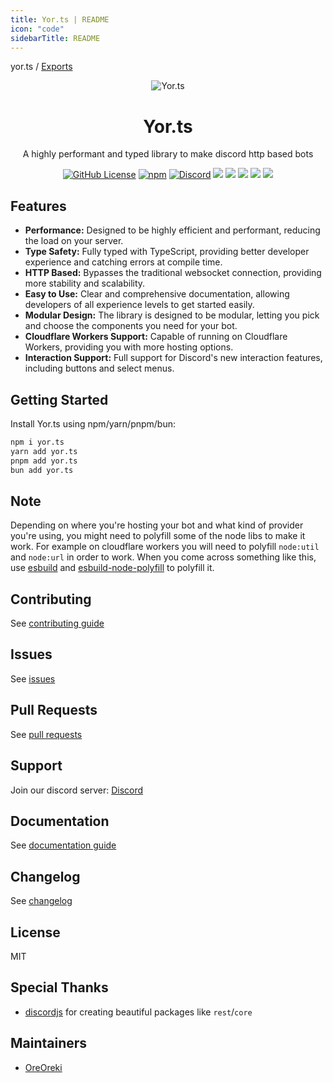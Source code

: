 ```yaml
---
title: Yor.ts | README
icon: "code"
sidebarTitle: README
---
```

yor.ts / [Exports](modules)

<p align="center">
  <img src="https://us-east-1.tixte.net/uploads/the-brake.wants.solutions/Banner.webp" alt="Yor.ts" />
</p>

<div align="center">
  <h1>Yor.ts</h1>
  <p>A highly performant and typed library to make discord http based bots</p>
</div>

<p align="center">
  <a href="https://github.com/OreOreki/yor.ts/blob/main/LICENSE"><img alt="GitHub License" src="https://img.shields.io/github/license/OreOreki/yor.ts?style=for-the-badge&labelColor=000000&color=8B0000" /></a>
  <a href="https://npmjs.com/package/yor.ts"><img alt="npm" src="https://img.shields.io/npm/v/yor.ts?style=for-the-badge&labelColor=000000&color=8B0000" /></a>
  <a href="https://discord.gg/HXVMArbsX7"><img alt="Discord" src="https://img.shields.io/discord/1178575007845199882?style=for-the-badge&labelColor=000000&color=8B0000" /></a>
  <a href="https://github.com/OreOreki/yor.ts/issues"><img src="https://img.shields.io/github/issues-raw/OreOreki/yor.ts?label=issues&style=for-the-badge&labelColor=000000&color=8B0000" /></a>
  <a href="https://github.com/OreOreki/yor.ts/pulls"><img src="https://img.shields.io/github/issues-pr-raw/OreOreki/yor.ts?label=pull%20requests&style=for-the-badge&labelColor=000000&color=8B0000" /></a>
  <a href="https://github.com/OreOreki/yor.ts"><img src="https://img.shields.io/github/forks/OreOreki/yor.ts?style=for-the-badge&labelColor=000000&color=8B0000" /></a>
  <a href="https://github.com/OreOreki/yor.ts"><img src="https://img.shields.io/github/stars/OreOreki/yor.ts?style=for-the-badge&labelColor=000000&color=8B0000" /></a>
  <img src="https://img.shields.io/github/languages/top/OreOreki/yor.ts?style=for-the-badge&logo=typescript&logoColor=FF6347&labelColor=000000&color=8B0000" />
</p>

## Features
* **Performance:** Designed to be highly efficient and performant, reducing the load on your server.
* **Type Safety:** Fully typed with TypeScript, providing better developer experience and catching errors at compile time.
* **HTTP Based:** Bypasses the traditional websocket connection, providing more stability and scalability.
* **Easy to Use:** Clear and comprehensive documentation, allowing developers of all experience levels to get started easily.
* **Modular Design:** The library is designed to be modular, letting you pick and choose the components you need for your bot.
* **Cloudflare Workers Support:** Capable of running on Cloudflare Workers, providing you with more hosting options.
* **Interaction Support:** Full support for Discord's new interaction features, including buttons and select menus.

## Getting Started
Install Yor.ts using npm/yarn/pnpm/bun:

```bash
npm i yor.ts
yarn add yor.ts
pnpm add yor.ts
bun add yor.ts
```

## Note
Depending on where you're hosting your bot and what kind of provider you're using, you might need to polyfill some of the node libs to make it work. For example on cloudflare workers you will need to polyfill `node:util` and `node:url` in order to work. When you come across something like this, use [esbuild](https://esbuild.github.io/) and [esbuild-node-polyfill](https://github.com/cyco130/esbuild-plugin-polyfill-node/) to polyfill it.

## Contributing
See [contributing guide](https://github.com/OreOreki/yor.ts/blob/main/.github/CONTRIBUTING)

## Issues
See [issues](https://github.com/OreOreki/yor.ts/issues)

## Pull Requests
See [pull requests](https://github.com/OreOreki/yor.ts/pulls)

## Support
Join our discord server: [Discord](https://discord.gg/HXVMArbsX7)

## Documentation
See [documentation guide](https://yor.mintlify.app)

## Changelog
See [changelog](https://github.com/OreOreki/yor.ts/blob/main/CHANGELOG)

## License
MIT

## Special Thanks
* [discordjs](https://github.com/discordjs/discord.js) for creating beautiful packages like `rest`/`core`

## Maintainers
* [OreOreki](https://github.com/OreOreki)
